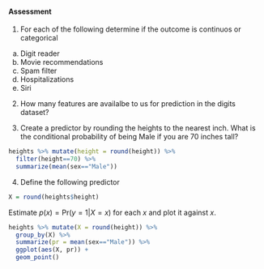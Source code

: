 #### Assessment

1. For each of the following determine if the outcome is continuos or categorical

a. Digit reader
b. Movie recommendations
c. Spam filter
d. Hospitalizations
e. Siri


2. How many features are availalbe to us for prediction in the digits dataset?


3. Create a predictor by rounding the heights to the nearest inch. What is the conditional probability of being Male if you are 70 inches tall?

```r
heights %>% mutate(height = round(height)) %>%
  filter(height==70) %>%
  summarize(mean(sex=="Male"))

```

4. Define the following predictor

```r
X = round(heights$height)
```

Estimate $p(x) = \mbox{Pr}( y = 1 | X=x)$ for each $x$ and plot it against $x$.

```r
heights %>% mutate(X = round(height)) %>%
  group_by(X) %>%
  summarize(pr = mean(sex=="Male")) %>%
  ggplot(aes(X, pr)) +
  geom_point()
```

